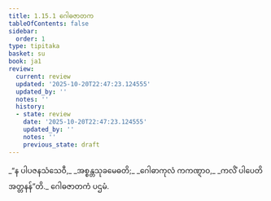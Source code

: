 ```yaml
---
title: 1.15.1 ဂေါဓဇာတက
tableOfContents: false
sidebar:
  order: 1
type: tipitaka
basket: su
book: ja1
review:
  current: review
  updated: '2025-10-20T22:47:23.124555'
  updated_by: ''
  notes: ''
  history:
  - state: review
    date: '2025-10-20T22:47:23.124555'
    updated_by: ''
    notes: ''
    previous_state: draft
---
```



<DynamicBreadcrumb />


<ReviewStatus review={frontmatter.review} showDetails={true} />

<HypothesisAnnotation frontmatter={frontmatter} />

<Division number="141" book="ja1" e="ch" v="22" p="33">

<Paragraph number="313" type="verses" book="ja1">
_“န ပါပဇနသံသေဝီ,_  
_အစ္စန္တသုခမေဓတိ;_  
_ဂေါဓာကုလံ ကကဏ္ဋာဝ,_  
_ကလိံ ပါပေတိ အတ္တနန်”တိ._  


</Paragraph>
</Division>

<Paragraph number="314" type="center" book="ja1">
ဂေါဓဇာတကံ ပဌမံ.
</Paragraph>